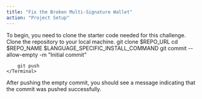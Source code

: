 ```yaml
---
title: "Fix the Broken Multi-Signature Wallet"
action: "Project Setup"
---
```


<ContentBox title="Project Setup" description="To begin, you need to clone the starter code needed for this challenge. Clone the repository to your local machine.">
 To begin, you need to clone the starter code needed for this challenge. Clone the repository to your local machine.

<Step step="1" title="Clone the Repository">
    <Terminal>
        git clone $REPO_URL
    </Terminal>
</Step>

<Step step="2" title="Install Dependencies">
    <Terminal>
        cd $REPO_NAME
        $LANGUAGE_SPECIFIC_INSTALL_COMMAND
    </Terminal>
</Step>

<Step step="3" title="Push an empty commit">
    <Terminal>
        git commit --allow-empty -m "Initial commit"

        git push
    </Terminal>
</Step>

<Text>
    After pushing the empty commit, you should see a message indicating that the commit was pushed successfully.
</Text>

</ContentBox>
